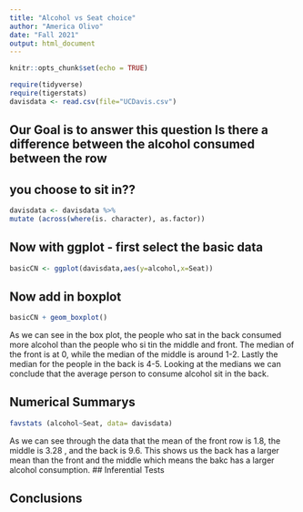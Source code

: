 ```yaml
---
title: "Alcohol vs Seat choice"
author: "America Olivo"
date: "Fall 2021"
output: html_document
---
```


```r
knitr::opts_chunk$set(echo = TRUE)
```

```r
require(tidyverse)
require(tigerstats)
davisdata <- read.csv(file="UCDavis.csv")
```
## Our Goal is to answer this question Is there a difference between the alcohol consumed between the row
## you choose to sit in??

``` r
davisdata <- davisdata %>%
mutate (across(where(is. character), as.factor))
```

## Now with ggplot - first select the basic data

```r
basicCN <- ggplot(davisdata,aes(y=alcohol,x=Seat))
```
## Now add in boxplot

```r
basicCN + geom_boxplot()
```

As we can see in the box plot, the people who sat in the back consumed more alcohol than the people who si tin the middle and front. The median of the front is at 0, while the median of the middle is around 1-2. Lastly the median for the people in the back is 4-5. Looking at the medians we can conclude that the average person to consume alcohol sit in the back.
  
## Numerical Summarys 

``` r
favstats (alcohol~Seat, data= davisdata)
```
As we can see through the data that the mean of the front row is 1.8, the middle is 3.28 , and the back is 9.6. This shows us the back has a larger mean than the front and the middle which means the bakc has a larger alcohol consumption. 
## Inferential Tests

## Conclusions


